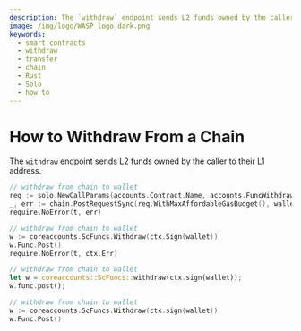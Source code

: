 ```yaml
---
description: The `withdraw` endpoint sends L2 funds owned by the caller to their L1 address.
image: /img/logo/WASP_logo_dark.png
keywords:
  - smart contracts
  - withdraw
  - transfer
  - chain
  - Rust
  - Solo
  - how to
---
```


# How to Withdraw From a Chain

<AboutAccounts/>

The `withdraw` endpoint sends L2 funds owned by the caller to their L1 address.

<Tabs groupId="language" queryString>
<TabItem value="solo" label="Solo">

```go
// withdraw from chain to wallet
req := solo.NewCallParams(accounts.Contract.Name, accounts.FuncWithdraw.Name)
_, err := chain.PostRequestSync(req.WithMaxAffordableGasBudget(), wallet)
require.NoError(t, err)
```

</TabItem>
<TabItem value="soloctx" label="Solo (Schema)">

```go
// withdraw from chain to wallet
w := coreaccounts.ScFuncs.Withdraw(ctx.Sign(wallet))
w.Func.Post()
require.NoError(t, ctx.Err)
```

</TabItem>
<TabItem value="rust" label="Rust">

```rust
// withdraw from chain to wallet
let w = coreaccounts::ScFuncs::withdraw(ctx.sign(wallet));
w.func.post();
```

</TabItem>
<TabItem value="go" label="Go">

```go
// withdraw from chain to wallet
w := coreaccounts.ScFuncs.Withdraw(ctx.sign(wallet))
w.Func.Post()
```

</TabItem>
</Tabs>

